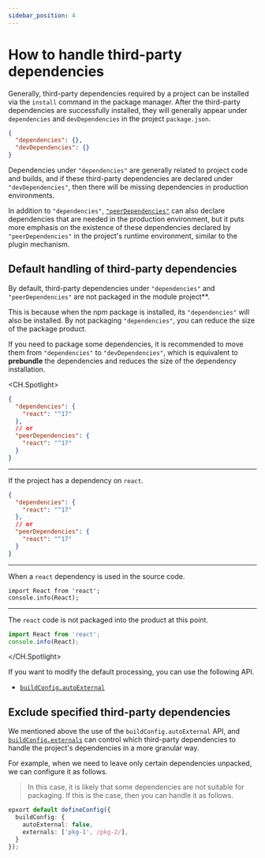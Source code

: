 ```yaml
---
sidebar_position: 4
---
```


# How to handle third-party dependencies

Generally, third-party dependencies required by a project can be installed via the `install` command in the package manager. After the third-party dependencies are successfully installed, they will generally appear under `dependencies` and `devDependencies` in the project `package.json`.

```json pacakge.json
{
  "dependencies": {},
  "devDependencies": {}
}
```

Dependencies under `"dependencies"` are generally related to project code and builds, and if these third-party dependencies are declared under `"devDependencies"`, then there will be missing dependencies in production environments.

In addition to `"dependencies"`, [`"peerDependencies"`](/en/guide/basic/before-getting-started#peerdependencies) can also declare dependencies that are needed in the production environment, but it puts more emphasis on the existence of these dependencies declared by `"peerDependencies"` in the project's runtime environment, similar to the plugin mechanism.

## Default handling of third-party dependencies

By default, third-party dependencies under `"dependencies"` and `"peerDependencies"` are not packaged in the module project\*\*.

This is because when the npm package is installed, its `"dependencies"` will also be installed. By not packaging `"dependencies"`, you can reduce the size of the package product.

If you need to package some dependencies, it is recommended to move them from `"dependencies"` to `"devDependencies"`, which is equivalent to **prebundle** the dependencies and reduces the size of the dependency installation.

<CH.Spotlight>

```json ./v1/package.json
{
  "dependencies": {
    "react": "^17"
  },
  // or
  "peerDependencies": {
    "react": "^17"
  }
}
```

---

If the project has a dependency on `react`.

```json ./v1/package.json
{
  "dependencies": {
    "react": "^17"
  },
  // or
  "peerDependencies": {
    "react": "^17"
  }
}
```

---

When a `react` dependency is used in the source code.

```tsx src/index.ts
import React from 'react';
console.info(React);
```

---

The `react` code is not packaged into the product at this point.

```js dist/index.js
import React from 'react';
console.info(React);
```

</CH.Spotlight>

If you want to modify the default processing, you can use the following API.

- [`buildConfig.autoExternal`](/api/config/build-config#autoexternal)

## Exclude specified third-party dependencies

We mentioned above the use of the `buildConfig.autoExternal` API, and [`buildConfig.externals`](/en/api/config/build-config#externals) can control which third-party dependencies to handle
the project's dependencies in a more granular way.

For example, when we need to leave only certain dependencies unpacked, we can configure it as follows.

> In this case, it is likely that some dependencies are not suitable for packaging. If this is the case, then you can handle it as follows.

```ts
epxort default defineConfig({
  buildConfig: {
    autoExternal: false,
    externals: ['pkg-1', /pkg-2/],
  }
});
```
